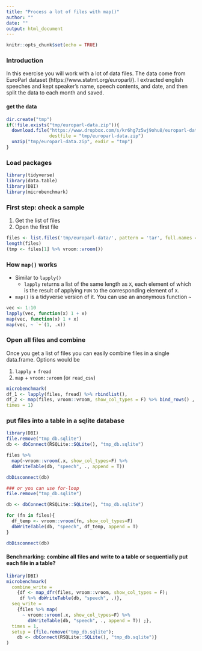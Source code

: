 ```yaml
---
title: "Process a lot of files with map()"
author: ""
date: ""
output: html_document
---
```

```r
knitr::opts_chunk$set(echo = TRUE)
```

### Introduction

In this exercise you will work with a lot of data files. The data come from EuroParl dataset (https://www.statmt.org/europarl/). I extracted english speeches and kept speaker's name, speech contents, and date, and then split the data to each month and saved. 

#### get the data

```r
dir.create("tmp")
if(!file.exists("tmp/europarl-data.zip")){
  download.file("https://www.dropbox.com/s/kr6hg7z5wj9ohu8/europarl-data.zip?dl=1", 
                destfile = "tmp/europarl-data.zip")
  unzip("tmp/europarl-data.zip", exdir = "tmp")
}
```

### Load packages

```r
library(tidyverse)
library(data.table)
library(DBI)
library(microbenchmark)

```

### First step: check a sample 

1. Get the list of files 
2. Open the first file

```r
files <- list.files('tmp/europarl-data/', pattern = 'tar', full.names = T)
length(files)
(tmp <- files[1] %>% vroom::vroom())
```

### How `map()` works

- Similar to `lapply()`
  - `lapply` returns a list of the same length as `X`, each element of which is the result of applying `FUN` to the corresponding element of `X`.
- `map()` is a tidyverse version of it. You can use an anonymous function `~`

```r
vec <- 1:10
lapply(vec, function(x) 1 + x)
map(vec, function(x) 1 + x)
map(vec, ~ `+`(1, .x))
```

### Open all files and combine

Once you get a list of files you can easily combine files in a single data.frame. Options would be

1. `lapply` + `fread`
2. `map` + `vroom::vroom` (or `read_csv`)

```r
microbenchmark(
df_1 <- lapply(files, fread) %>% rbindlist(),
df_2 <- map(files, vroom::vroom, show_col_types = F) %>% bind_rows() ,
times = 1)
```

### put files into a table in a sqlite database

```r
library(DBI)
file.remove("tmp_db.sqlite")
db <- dbConnect(RSQLite::SQLite(), "tmp_db.sqlite")

files %>% 
  map(~vroom::vroom(.x, show_col_types=F) %>% 
  dbWriteTable(db, "speech", ., append = T))

dbDisconnect(db)

### or you can use for-loop
file.remove("tmp_db.sqlite")

db <- dbConnect(RSQLite::SQLite(), "tmp_db.sqlite")

for (fn in files){
  df_temp <- vroom::vroom(fn, show_col_types=F)
  dbWriteTable(db, "speech", df_temp, append = T)
}

dbDisconnect(db)

```


#### Benchmarking: combine all files and write to a table or sequentially put each file in a table?

```r
library(DBI)
microbenchmark(
  combine_write = 
    {df <- map_dfr(files, vroom::vroom, show_col_types = F);
     df %>% dbWriteTable(db, "speech", .)},
  seq_write = 
    {files %>% map(
      ~ vroom::vroom(.x, show_col_types=F) %>% 
        dbWriteTable(db, "speech", ., append = T)) ;},
  times = 1,
  setup = {file.remove("tmp_db.sqlite"); 
    db <- dbConnect(RSQLite::SQLite(), "tmp_db.sqlite")}
)
```



